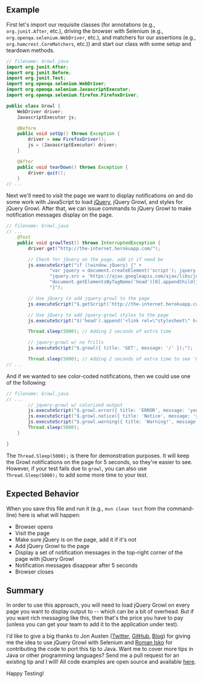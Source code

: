 ## Example

First let's import our requisite classes (for annotations (e.g., `org.junit.After`, etc.), driving the browser with Selenium (e.g., `org.openqa.selenium.WebDriver`, etc.), and matchers for our assertions (e.g., `org.hamcrest.CoreMatchers`, etc.)) and start our class with some setup and teardown methods.

```java
// filename: Growl.java
import org.junit.After;
import org.junit.Before;
import org.junit.Test;
import org.openqa.selenium.WebDriver;
import org.openqa.selenium.JavascriptExecutor;
import org.openqa.selenium.firefox.FirefoxDriver;

public class Growl {
    WebDriver driver;
    JavascriptExecutor js;

    @Before
    public void setUp() throws Exception {
        driver = new FirefoxDriver();
        js = (JavascriptExecutor) driver;
    }

    @After
    public void tearDown() throws Exception {
        driver.quit();
    }
// ...
```

Next we'll need to visit the page we want to display notifications on and do some work with JavaScript to load [jQuery](http://jquery.com/), jQuery Growl, and styles for jQuery Growl. After that, we can issue commands to jQuery Growl to make notification messages display on the page.

```java
// filename: Growl.java
// ...
    @Test
    public void growlTest() throws InterruptedException {
        driver.get("http://the-internet.herokuapp.com/");

        // Check for jQuery on the page, add it if need be
        js.executeScript("if (!window.jQuery) {" +
                "var jquery = document.createElement('script'); jquery.type = 'text/javascript';" +
                "jquery.src = 'https://ajax.googleapis.com/ajax/libs/jquery/2.0.2/jquery.min.js';" +
                "document.getElementsByTagName('head')[0].appendChild(jquery);" +
                "}");

        // Use jQuery to add jquery-growl to the page
        js.executeScript("$.getScript('http://the-internet.herokuapp.com/js/vendor/jquery.growl.js')");

        // Use jQuery to add jquery-growl styles to the page
        js.executeScript("$('head').append('<link rel=\"stylesheet\" href=\"http://the-internet.herokuapp.com/css/jquery.growl.css\" type=\"text/css\" />');");

        Thread.sleep(5000); // Adding 2 seconds of extra time

        // jquery-growl w/ no frills
        js.executeScript("$.growl({ title: 'GET', message: '/' });");

        Thread.sleep(5000); // Adding 2 seconds of extra time to see 'GET' message
// ...
```

And if we wanted to see color-coded notifications, then we could use one of the following:

```java
// filename: Growl.java
// ...
        // jquery-growl w/ colorized output
        js.executeScript("$.growl.error({ title: 'ERROR', message: 'your error message goes here' });");
        js.executeScript("$.growl.notice({ title: 'Notice', message: 'your notice message goes here' });");
        js.executeScript("$.growl.warning({ title: 'Warning!', message: 'your warning message goes here' });");
        Thread.sleep(5000);
    }

}
```
The `Thread.Sleep(5000);` is there for demonstration purposes. It will keep the Growl notifications on the page for 5 seconds, so they're easier to see. However, if your test fails due to `growl`, you can also use `Thread.Sleep(5000);` to add some more time to your test.

## Expected Behavior

When you save this file and run it (e.g., `mvn clean test` from the command-line) here is what will happen:

+ Browser opens
+ Visit the page
+ Make sure jQuery is on the page, add it if it's not
+ Add jQuery Growl to the page
+ Display a set of notification messages in the top-right corner of the page with jQuery Growl
+ Notification messages disappear after 5 seconds
+ Browser closes

## Summary

In order to use this approach, you will need to load jQuery Growl on every page you want to display output to -- which can be a bit of overhead. But if you want rich messaging like this, then that's the price you have to pay (unless you can get your team to add it to the application under test).

I'd like to give a big thanks to Jon Austen ([Twitter](https://twitter.com/austenjt), [GitHub](https://github.com/djangofan), [Blog](http://jonausten.info/)) for giving me the idea to use jQuery Growl with Selenium and [Roman Isko](https://github.com/RomanIsko) for contributing the code to port this tip to Java. Want me to cover more tips in Java or other programming languages? Send me a pull request for an existing tip and I will! All code examples are open source and available [here](http://github.com/tourdedave/elemental-selenium-tips).

Happy Testing!

